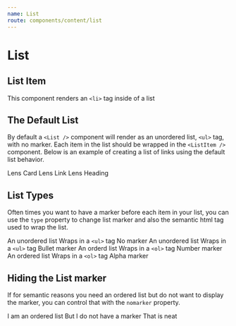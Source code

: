 ```yaml
---
name: List
route: components/content/list
---
```



# List

<ComponentDetail of="List" />

## List Item

<ComponentDetail of="ListItem" github="List/ListItem" />

This component renders an `<li>` tag inside of a list

## The Default List

By default a `<List />` component will render as an unordered list, `<ul>` tag, with no marker. Each item in the list should be wrapped in the `<ListItem />` component. Below is an example of creating a list of links using the default list behavior.

<Playground>
  <List>
    <ListItem>
      <Link href="/#!/Card">Lens Card</Link>
    </ListItem>
    <ListItem>
      <Link href="/#!/Link">Lens Link</Link>
    </ListItem>
    <ListItem>
      <Link href="/#!/Heading">Lens Heading</Link>
    </ListItem>
  </List>
</Playground>

## List Types

Often times you want to have a marker before each item in your list, you can use the `type` property to change list marker and also the semantic html tag used to wrap the list.

<Playground>
  <List>
    <ListItem>An unordered list</ListItem>
    <ListItem>
      Wraps in a <Code>&lt;ul&gt;</Code> tag
    </ListItem>
    <ListItem>No marker</ListItem>
  </List>
  <List type="bullet">
    <ListItem>An unordered list</ListItem>
    <ListItem>
      Wraps in a <Code>&lt;ul&gt;</Code> tag
    </ListItem>
    <ListItem>Bullet marker</ListItem>
  </List>
  <List type="number">
    <ListItem>An orderd list</ListItem>
    <ListItem>
      Wraps in a <Code element="code">&lt;ol&gt;</Code> tag
    </ListItem>
    <ListItem>Number marker</ListItem>
  </List>
  <List type="letter">
    <ListItem>An ordered list</ListItem>
    <ListItem>
      Wraps in a <Code>&lt;ol&gt;</Code> tag
    </ListItem>
    <ListItem>Alpha marker</ListItem>
  </List>
</Playground>

## Hiding the List marker

If for semantic reasons you need an ordered list but do not want to display the marker, you can control that with the `nomarker` property.

<Playground>
  <List type="number" nomarker>
    <ListItem>I am an ordered list</ListItem>
    <ListItem>But I do not have a marker</ListItem>
    <ListItem>That is neat</ListItem>
  </List>
</Playground>
